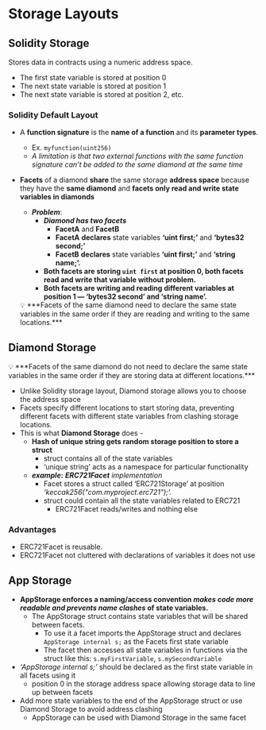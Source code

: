 # **Storage Layouts**

## **Solidity Storage**

Stores data in contracts using a numeric address space. 

- The first state variable is stored at position 0
- The next state variable is stored at position 1
- The next state variable is stored at position 2, etc.

### Solidity Default Layout

- A **function signature** is the **name of a function** and its **parameter types**.
    - Ex. `myfunction(uint256)`
    - *A limitation is that two external functions with the same function signature can’t be added to the same diamond at the same time*
- **Facets** of a diamond **share** the same storage **address space** because they have the **same diamond** and **facets only read and write state variables in diamonds**
    - ***Problem***:
        - ***Diamond has two facets***
            - **FacetA** and **FacetB**
            - **FacetA** **declares** state variables **‘uint first;’** and **‘bytes32 second;’**
            - **FacetB** **declares** state variables **‘uint first;’** and **‘string name;’.**
        - **Both facets are storing `uint first` at position 0, both facets read and write that variable without problem.**
        - **Both facets are writing and reading different variables at position 1 — ‘bytes32 second’ and ‘string name’.**
    
    <aside>
    💡 ***Facets of the same diamond need to declare the same state variables in the same order if they are reading and writing to the same locations.***
    
    </aside>
    

## **Diamond Storage**

<aside>
💡 ***Facets of the same diamond do not need to declare the same state variables in the same order if they are storing data at different locations.***

</aside>

- Unlike Solidity storage layout, Diamond storage allows you to choose the address space
- Facets specify different locations to start storing data, preventing different facets with different state variables from clashing storage locations.
- This is what **Diamond Storage** does -
    - **Hash of unique string gets random storage position to store a struct**
        - struct contains all of the state variables
        - ‘unique string’ acts as a namespace for particular functionality
    - ***example*:** ***ERC721Facet** implementation*
        - Facet stores a struct called ‘ERC721Storage’ at position *‘keccak256("com.myproject.erc721");’.*
        - struct could contain all the state variables related to ERC721
            - ERC721Facet reads/writes and nothing else

### **Advantages**

- ERC721Facet is reusable.
- ERC721Facet not cluttered with declarations of variables it does not use

## **App Storage**

- **AppStorage enforces a naming/access convention *makes code more readable and prevents name clashes* of state variables.**
    - The AppStorage struct contains state variables that will be shared between facets.
        - To use it a facet imports the AppStorage struct and declares `AppStorage internal s;` as the Facets first state variable
        - The facet then accesses all state variables in functions via the struct like this: `s.myFirstVariable`, `s.mySecondVariable`
- *‘AppStorage internal s;’* should be declared as the first state variable in all facets using it
    - position 0 in the storage address space allowing storage data to line up between facets
- Add more state variables to the end of the AppStorage struct or use Diamond Storage to avoid address clashing
    - AppStorage can be used with Diamond Storage in the same facet